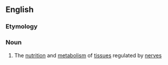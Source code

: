 ==English==

===Etymology===
{{confix|neuro|trophy|lang=en}}

===Noun===
{{en-noun|-}}

# {{context|biology|lang=en}} The [[nutrition]] and [[metabolism]] of [[tissue]]s regulated by [[nerve]]s